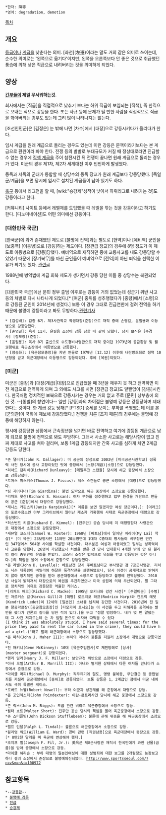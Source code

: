  *한자: 降等
 *영어: degradation, demotion

[[목차]]

== 개요 ==
[[등급]]이나 [[계급]]을 낮춘다는 의미. [좌천](左遷)이라는 말도 거의 같은 의미로 쓰이는데, 순수한 의미로는 '왼쪽으로 옮기다'이지만, 왼쪽을 오른쪽보다 안 좋은 것으로 취급했던 풍습에 의해 낮은 직급으로 내려버리는 것을 의미하게 되었다.


== 양상 ==
'''[[간부]]들이 제일 무서워하는것.'''

회사에서는 [직급]을 직접적으로 낮추기 보다는 하위 직급이 보임되는 [직책], 즉 한직으로 보내는 식으로 강등을 한다. 또는 사규 등에 문제가 될 만한 사람을 직접적으로 직급을 깎아버리는 경우도 있는데 그리 많이 나타나지는 않는다.

[조선인민군]은 [김정은] 눈 밖에 나면 [차수]에서 [대장]으로 강등시키다가 올리다가 한다.

임시 계급을 원래 계급으로 돌리는 경우도 있는데 이런 강등은 문책이라기보다는 본 계급으로 환원이라 봐야 한다. 전쟁 등의 발발로 부대규모가 커질 때 정상대로라면 진급할 수 없는 경우에 [[직책 계급장|직책 계급]]을 주어 참전시킨 뒤 전쟁이 끝나면 원래 계급으로 돌리는 경우가 있다. 미군의 경우 제1차, 제2차 세계대전 이후 빈번하게 발생했다.

동독과 서독의 군대가 통합할 때 상당수의 동독 장교가 원래 계급보다 강등당했다. [독일군/계급]을 보면 당시에 임시로 설치된 계급들이 남아 있기도 하다.

[[축구]] 등에서 리그전을 할 때, [wiki:"승강제"성적이 낮아서 하위리그로 내려가는 것]도 강등이라고 한다.

[커뮤니티] 사이트 등에서 레벨제를 도입했을 때 레벨을 깎는 것을 강등이라고 하기도 한다. [디노미네이션]도 어떤 의미에선 강등이다.

=== [대한민국 국군] ===
[한국군]에 과거 존재했던 제도로 [불명예 전역]과는 별도로 [현역]이나 [예비역] 군인을 [보충역] [이등병]으로 [강등]하는 제도이다. [장관급 장교]의 경우에 8명 정도가 이 제도로 이등병으로 [강등]당했다. 예비역으로 재직하던 중에 교통사고를 내도 강등당할 수 있었기 때문에 [장기복무]를 마친 군인들이 예비역으로 [전역]이 아닌 퇴역을 선택한 이유가 되기도 했다. [http://www.sisapress.com/news/quickViewArticleView.html?idxno=34591 관련글]

1988년에 병역법에 계급 회복 제도가 생기면서 강등 당한 이들 중 상당수는 복권되었다.

[대한민국 국군]에선 문민 정부 출범 이후로는 강등이 거의 없었는데 성군기 위반 사고 등의 처벌로 다시 나타나게 되었다.[* [여군] 중위를 성추행했다가 [중령]에서 [소령]으로 강등된 군인이 2014년에 생겼다.] 보통 이 경우 그대로 진급연한에 걸려 전역을 하기 때문에 불명예 강등이라고 봐도 무방하다.[http://news.chosun.com/site/data/html_dir/2014/12/23/2014122300882.html?Dep0=twitter&d=2014122300882 관련기사]

 * [김성배]: 갑종 6기. 제3사관학교 학생대장(준장)으로 재직 중에 손영길, 윤필용과 이등병으로 강등당했다.
 * [손영길]: 육사 11기. 윤필용 소장이 강등 당할 때 같이 당했다. 당시 보직은 [수경사] [참모장](준장).
 * [윤필용]: 육사 8기 출신으로 수도경비사령관으로 재직 중이던 1973년에 공금횡령 및 월권행위로 육군소장에서 이등병으로 강등했다.
 * [정승화]: [육군참모총장]을 지낸 인물로 1979년 [12.12] 이후에 내란방조죄로 징역 10년형을 받고 육군대장에서 이등병으로 강등되었다. 후에 [복권]되었다.

=== [미군] ===
미군은 [중장]과 [대장(계급)|대장]으로 진급했을 때 3년을 채우지 못 하고 전역하면 이전 계급으로 전역하게 되며 그 외에도 사고를 치면 [장관급 장교]도 얄짤없이 [강등]시킨다. 한국처럼 정치적인 보복으로 강등시키는 경우는 거의 없고 주로 [문민] 상부층에 의한 것. --[똥별]의 향연이다-- 일반 [강등]과의 차이점은 불명예 강등은 강등당하며 제대한다는 것이다. 한 계급 강등 당해[* [PTSD] 증세를 보이는 부하를 폭행했는데 이를 본 [군의관]이 국회에 제보해 강등당했다.] 전쟁을 치른 [조지 패튼]의 경우에는 불명예 강등에 해당하지 않는다.

평시에 강등당한 상황에서 근속정년을 넘기면 바로 전역하고 여기에 강등된 계급으로 남게 되므로 불명예 전역으로 봐도 무방하다. 그래서 사소한 사고로는 해당사항이 없고 진짜 제대로 사고를 쳐야 걸리며, 보통 1계급 강등되지만 간혹 사고를 심하게 치면 2계급 강등도 당한다. 

 *존 댈러거(John R. Dallager): 미 공군의 장성으로 2003년 [미국공군사관학교] 성폭력 사건 당시에 공사 교장이었던 탓에 중장에서 [소장(계급)|소장]으로 강등당했다.
 *리처드 던리비(Richard Dunleavy): [테일후크 스캔들] 당시에 해군 중장에서 소장으로 강등당했다.
 *토머스 피스커스(Thomas J. Fiscus): 섹스 스캔들로 공군 소장에서 [대령]으로 강등당했다.
 *팀 지어디너(Tim Giardina): 불법 도박으로 해군 중장에서 소장으로 강등당했다.
 *리처드 핫산(Richard S. Hassan): 여자 부하를 성추행하고 업무 환경을 개판으로 만들어 공군 [준장]에서 대령으로 강등당했다.
 *재니스 카핀스키(Janis Karpinski)[* 이름을 보면 알겠지만 여성 장군이다.]: [이라크]의 포로수용소인 아부 그라이브에서 일어난 재소자 가혹행위 사태로 육군준장에서 대령으로 강등당했다.
 *허스번드 키멜(Husband E. Kimmel): [진주만] 공습 당시에 미 태평양함대 사령관으로 대장에서 소장으로 강등당했다.
 *새뮤얼 코스터(Samuel W. Koster): 1968년 [베트남]에서 일어난 미라이(My Lai) 학살[* [미 육군] 23보병사단 11여단 20보병연대 1대대 C중대의 병사들이 비무장한 민간인 347명에서 504명 사이를 학살한 사건이다. 대부분은 여성과 아동이었고 일부는 성폭력이나 고문을 당했다. 26명이 가담했으나 처벌을 받은 건 당시 입대한지 4개월 밖에 안 된 윌리엄 켈리 중위만이 유죄를 받았다. 코스터 소장은 법적으로 유죄를 받고 강등당한 것은 아니다.]의 책임을 물어 소장에서 준장으로 강등당했다.
 *존 라벨(John D. Lavelle): 베트남전 당시 주베트남미군 부사령관 겸 7공군사령관. 리처드 닉슨 대통령이 비밀리에 하달한 폭격작전을 실행하였으나, 당시 이것이 공개적으로 밝혀지지 않아 정치적인 공격을 받아 공군대장에서 소장으로 강등당하고 불명예 전역당했다. 2010년 사실이 밝혀져서 대장으로의 복권을 추진하였으나 미국 상원에 의해 무산되었다. 말 그대로 정치적인 이유로 강등당한 억울한 케이스.
 *[리처드 매크](Richard C. Macke): 1995년 오키나와 강간 사건[* [주일미군] [수병]인 마르커스 길(Marcus Gill)과 [해병] 로드리코 하프(Rodrico Harp)와 켄드릭 레뎃(Kendrick Ledet)이 12세의 [일본인] 소녀를 납치해 강간한 사건이다. 2010년에 전 일본 항공막료장([공군참모총장]인 [타모가미 토시오]는 이 사건을 두고 피해자를 공격하는 발언을 했다가 언론의 질타를 당한 적이 있다.]을 두고 "정말 멍청하다. 내가 몇 번 말했는데 그 사건 저지르는데 쓴 차 빌릴 돈으로 여자애 따먹을 수 있다(I think it was absolutely stupid. I have said several times: for the price they paid to rent the car (used in the crime), they could have had a girl.)"라고 말해 해군대장에서 소장으로 강등당했다. 
 *존 마허(John J. Maher III): 부하의 아내와 불륜을 저질러 소장에서 대령으로 강등되었다.
 *진 매키니(Gene McKinney): 10대 [육군주임원사]로 재판방해로 [상사](master sergeant)로 강등되었다.
 *헨리 밀러(Henry J. F. Miller): 보안규정 위반으로 소장에서 대령으로 강등.
 *아서 모릴(Arthur B. Morrill III): 아내와 별거한 상태에서 다른 여자들 만나다가 소장에서 준장으로 강등.
 *마이클 머피(Michael D. Murphy): 직무유기에 절도, 명령 불복종, 무단결근 등 종합범죄를 저질러 공군대령에서 [중위]로 강등되었다. 보통 강등은 1, 2계급인 점에서 미군 내에서도 극히 특별한 케이스.
 *로버트 뉴웰(Robert Newell): 부하 여군과 성관계를 해 준장에서 대령으로 강등.
 *존 포인덱스터(John Poindexter): 이란-콘트라사건 당시에 해군 중장에서 소장으로 강등.
 *존 릭스(John M. Riggs): 도급 관련 비리로 육군중장에서 소장으로 강등.
 *월터 쇼트(Walter Short): 진주만 공습 당시의 책임을 물어 육군중장에서 소장으로 강등.
 *존 스터플빔(John Dickson Stufflebeem): 불륜에 관해 위증을 해 해군중장에서 소장으로 강등.
 *랠프 틴달(Ralph L. Tindal): 불륜으로 해군중장에서 소장으로 강등.
 *윌리엄 워드(William E. Ward): 경비 관련 [직권남용]으로 육군대장에서 중장으로 강등.[* 8만2천 달러를 미 육군에 변상해야 했다.]
 *조지프 필(Joseph F. Fil, Jr.): 美육군 제8군사령관 재직시 한국인에게 과한 선물(금품)을 받아 중장에서 소장으로 강등. 
 *마이클 해리슨 : 부하 대령의 일본인여성에 대한 성범죄에 대한 보고를 2개월정도 늦장보고하다 걸려 소장에서 준장으로 불명예퇴진되었다. [[http://www.sportsseoul.com/?c=v&m=n&i=100972]]


== 참고항목 ==
 *--[[강등환]]--
 * [[불명예 강등]]
 * [[진급]]
 * [[승강제]]
